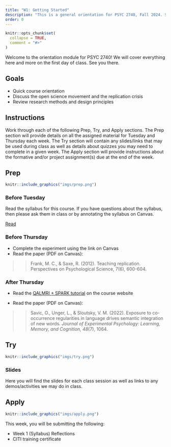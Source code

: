 ```yaml
---
title: "W1: Getting Started"
description: "This is a general orientation for PSYC 2740, Fall 2024. Start here to learn more about how this course will work."
order: 0 
---
```


```r
knitr::opts_chunk$set(
  collapse = TRUE,
  comment = "#>"
)
```

Welcome to the orientation module for PSYC 2740! We will cover everything here and more on the first day of class. See you there.

## Goals

- Quick course orientation
- Discuss the open science movement and the replication crisis
- Review research methods and design principles

## Instructions 

Work through each of the following Prep, Try, and Apply sections. The Prep section will provide details on all the assigned material for Tuesday and Thursday each week. The Try section will contain any slides/links that may be used during class as well as details about quizzes you may need to complete in a given week. The Apply section will provide instructions about the formative and/or project assignment(s) due at the end of the week.

## Prep


:::::{.card .border .border-2 .border-info}
:::: {.grid .g-0}
::: {.g-col-3}
:::: {.card-body}

```r
knitr::include_graphics("imgs/prep.png")
```

::::
:::

::: {.g-col-9}
:::: {.card-body}
### Before Tuesday

Read the syllabus for this course. If you have questions about the syllabus, then please ask them in class or by annotating the syllabus on Canvas.

<a class="btn btn-outline-info" href="../course_docs/syllabus.html" role="button" >Read</a>

### Before Thursday

- Complete the experiment using the link on Canvas
- Read the paper (PDF on Canvas): 

>> Frank, M. C., & Saxe, R. (2012). Teaching replication. Perspectives on Psychological Science, 7(6), 600-604.

### After Thursday

- Read the [QALMRI + SPARK tutorial](https://teaching-me.github.io/coglab/articles/course_docs/QALMRI_SPARK.html) on the course website

- Read the paper (PDF on Canvas): 

>> Savic, O., Unger, L., & Sloutsky, V. M. (2022). Exposure to co-occurrence regularities in language drives semantic integration of new words. <i>Journal of Experimental Psychology: Learning, Memory, and Cognition, 48</i>(7), 1064.

::::
:::
::::
:::::

## Try {.mt-5}

:::::{.card .border .border-2 .border-info}
:::: {.grid .g-0}
::: {.g-col-3}
:::: {.card-body}

```r
knitr::include_graphics("imgs/try.png")
```

::::
:::

::: {.g-col-9}
:::: {.card-body}

### Slides

Here you will find the slides for each class session as well as links to any demos/activities we may do in class.

<!-- <a class="btn btn-outline-info" href="https://teaching-me.github.io/coglab/slides/W1_Aug_31_2023.pdf" role="button" target="_blank">W1: Slides</a> -->


::::
:::


::::
:::::

## Apply {.mt-5}

:::::{.card .border .border-2 .border-info}
:::: {.grid .g-0}
::: {.g-col-3}
:::: {.card-body}

```r
knitr::include_graphics("imgs/apply.png")
```

::::
:::

::: {.g-col-9}
:::: {.card-body}

This week, you will be submitting the following:

- Week 1 (Syllabus) Reflections
- CITI training certificate

::::
:::


::::
:::::
